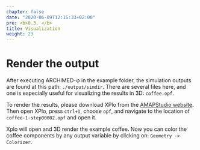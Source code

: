 ```yaml
---
chapter: false
date: "2020-06-09T12:15:33+02:00"
pre: <b>0.3. </b>
title: Visualization
weight: 23
---
```


# Render the output

After executing ARCHIMED-φ in the example folder, the simulation outputs are found at this path: `./output/simdir`. There are several files here, and one is especially useful for visualizing the results in 3D: `coffee.opf`. 

To render the results, please download XPlo from the [AMAPStudio website](http://amapstudio.cirad.fr/download). Then open XPlo, press `ctrl+I`, choose `opf`, and navigate to the location of `coffee-1-step00002.opf` and open it.

Xplo will open and 3D render the example coffee. Now you can color the coffee components by any output variable by clicking on: `Geometry -> Colorizer`.


